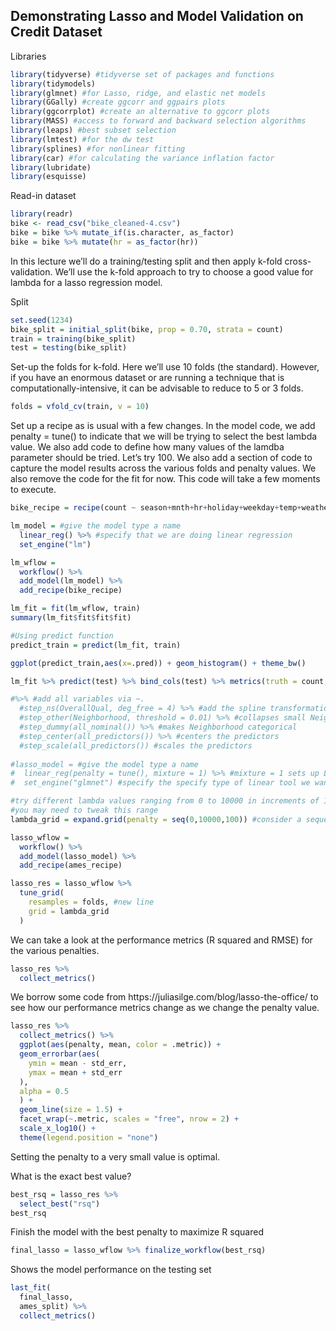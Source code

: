 ## Demonstrating Lasso and Model Validation on Credit Dataset

Libraries  
```{r}
library(tidyverse) #tidyverse set of packages and functions
library(tidymodels)
library(glmnet) #for Lasso, ridge, and elastic net models 
library(GGally) #create ggcorr and ggpairs plots
library(ggcorrplot) #create an alternative to ggcorr plots
library(MASS) #access to forward and backward selection algorithms
library(leaps) #best subset selection
library(lmtest) #for the dw test
library(splines) #for nonlinear fitting
library(car) #for calculating the variance inflation factor
library(lubridate)
library(esquisse)
```

Read-in dataset  
```{r}
library(readr)
bike <- read_csv("bike_cleaned-4.csv")
bike = bike %>% mutate_if(is.character, as_factor)
bike = bike %>% mutate(hr = as_factor(hr))
```

In this lecture we'll do a training/testing split and then apply k-fold cross-validation. We'll use the k-fold approach to try to choose a good value for lambda for a lasso regression model.  

Split  
```{r}
set.seed(1234)
bike_split = initial_split(bike, prop = 0.70, strata = count)
train = training(bike_split)
test = testing(bike_split)
```

Set-up the folds for k-fold. Here we'll use 10 folds (the standard). However, if you have an enormous dataset or are running a technique that is computationally-intensive, it can be advisable to reduce to 5 or 3 folds.  
```{r}
folds = vfold_cv(train, v = 10)
```

Set up a recipe as is usual with a few changes. In the model code, we add penalty = tune() to indicate that we will be trying to select the best lambda value. We also add code to define how many values of the lamdba parameter should be tried. Let's try 100. We also add a section of code to capture the model results across the various folds and penalty values. We also remove the code for the fit for now. This code will take a few moments to execute.  

```{r}
bike_recipe = recipe(count ~ season+mnth+hr+holiday+weekday+temp+weathersit, train) 
```

```{r}
lm_model = #give the model type a name 
  linear_reg() %>% #specify that we are doing linear regression
  set_engine("lm")
```

```{r}
lm_wflow = 
  workflow() %>% 
  add_model(lm_model) %>% 
  add_recipe(bike_recipe)
```

```{r}
lm_fit = fit(lm_wflow, train)
summary(lm_fit$fit$fit$fit)
```
```{r}
#Using predict function
predict_train = predict(lm_fit, train)
```


```{r}
ggplot(predict_train,aes(x=.pred)) + geom_histogram() + theme_bw()
```


```{r}
lm_fit %>% predict(test) %>% bind_cols(test) %>% metrics(truth = count, estimate = .pred)
```



```{r}

#%>% #add all variables via ~.
  #step_ns(OverallQual, deg_free = 4) %>% #add the spline transformation to the recipe
  #step_other(Neighborhood, threshold = 0.01) %>% #collapses small Neighborhoods into an "Other" group
  #step_dummy(all_nominal()) %>% #makes Neighborhood categorical
  #step_center(all_predictors()) %>% #centers the predictors
  #step_scale(all_predictors()) #scales the predictors
  
#lasso_model = #give the model type a name 
#  linear_reg(penalty = tune(), mixture = 1) %>% #mixture = 1 sets up Lasso, 0 sets up Ridge
#  set_engine("glmnet") #specify the specify type of linear tool we want to use 

#try different lambda values ranging from 0 to 10000 in increments of 100                        
#you may need to tweak this range 
lambda_grid = expand.grid(penalty = seq(0,10000,100)) #consider a sequence of values from 0 to 10000 by 100

lasso_wflow =
  workflow() %>% 
  add_model(lasso_model) %>% 
  add_recipe(ames_recipe)

lasso_res = lasso_wflow %>% 
  tune_grid(
    resamples = folds, #new line
    grid = lambda_grid
  )
```

We can take a look at the performance metrics (R squared and RMSE) for the various penalties.  
```{r}
lasso_res %>%
  collect_metrics()
```

We borrow some code from https://juliasilge.com/blog/lasso-the-office/ to see how our performance metrics change as we change the penalty value.  
```{r}
lasso_res %>%
  collect_metrics() %>%
  ggplot(aes(penalty, mean, color = .metric)) +
  geom_errorbar(aes(
    ymin = mean - std_err,
    ymax = mean + std_err
  ),
  alpha = 0.5
  ) +
  geom_line(size = 1.5) +
  facet_wrap(~.metric, scales = "free", nrow = 2) +
  scale_x_log10() +
  theme(legend.position = "none")
```
Setting the penalty to a very small value is optimal.  

What is the exact best value?  
```{r}
best_rsq = lasso_res %>%
  select_best("rsq")
best_rsq
```

Finish the model with the best penalty to maximize R squared
```{r}
final_lasso = lasso_wflow %>% finalize_workflow(best_rsq)
```

Shows the model performance on the testing set  
```{r}
last_fit(
  final_lasso,
  ames_split) %>%
  collect_metrics()
```